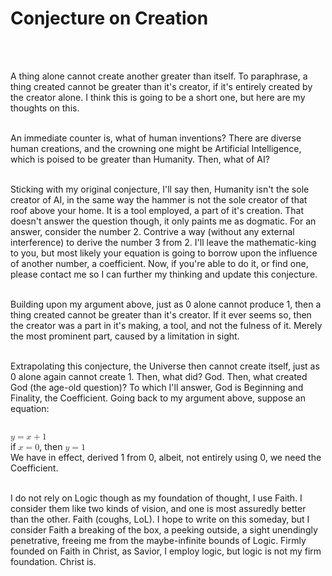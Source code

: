 # Conjecture on Creation
<br></br>

A thing alone cannot create another greater than itself. To paraphrase, a thing created cannot be greater than it's creator, if it's entirely created by the creator alone. I think this is going to be a short one, but here are my thoughts on this.
<br></br>

An immediate counter is, what of human inventions? There are diverse human creations, and the crowning one might be Artificial Intelligence, which is poised to be greater than Humanity. Then, what of AI?
<br></br>

Sticking with my original conjecture, I'll say then, Humanity isn't the sole creator of AI, in the same way the hammer is not the sole creator of that roof above your home. It is a tool employed, a part of it's creation. That doesn't answer the question though, it only paints me as dogmatic. For an answer, consider the number 2. Contrive a way (without any external interference) to derive the number 3 from 2. I'll leave the mathematic-king to you, but most likely your equation is going to borrow upon the influence of another number, a coefficient. Now, if you're able to do it, or find one, please contact me so I can further my thinking and update this conjecture.
<br></br>

Building upon my argument above, just as 0 alone cannot produce 1, then a thing created cannot be greater than it's creator. If it ever seems so, then the creator was a part in it's making, a tool, and not the fulness of it. Merely the most prominent part, caused by a limitation in sight.
<br></br>

Extrapolating this conjecture, the Universe then cannot create itself, just as 0 alone again cannot create 1. Then, what did? God. Then, what created God (the age-old question)? To which I'll answer, God is Beginning and Finality, the Coefficient. Going back to my argument above, suppose an equation:
<br></br>

<div>
  <math display="inline" style={{textAlign: "left"}}>
    <mi>y</mi><mo>=</mo><mi>x</mi><mo>+</mo><mn>1</mn>
  </math>
</div>
<div>
if <math display="inline">
  <mi>x</mi>
  <mo>=</mo>
  <mn>0</mn>
</math>, then <math display="inline"><mi>y</mi><mo>=</mo><mn>1</mn></math>
</div>
We have in effect, derived 1 from 0, albeit, not entirely using 0, we need the Coefficient.
<br></br>

I do not rely on Logic though as my foundation of thought, I use Faith. I consider them like two kinds of vision, and one is most assuredly better than the other. Faith (coughs, LoL). I hope to write on this someday, but I consider Faith a breaking of the box, a peeking outside, a sight unendingly penetrative, freeing me from the maybe-infinite bounds of Logic. Firmly founded on Faith in Christ, as Savior, I employ logic, but logic is not my firm foundation. Christ is.
<br></br>
